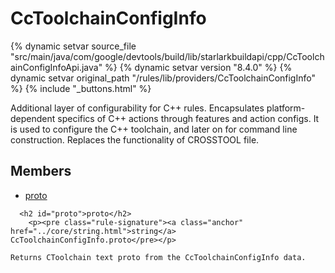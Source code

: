 <html devsite>
<head>
  <meta name="project_path" value="/_project.yaml">
  <meta name="book_path" value="/versions/8.4.0/_book.yaml">
</head>
<body>

<h1 class="page-title" id="modules.CcToolchainConfigInfo">CcToolchainConfigInfo</h1>

{% dynamic setvar source_file "src/main/java/com/google/devtools/build/lib/starlarkbuildapi/cpp/CcToolchainConfigInfoApi.java" %}
{% dynamic setvar version "8.4.0" %}
{% dynamic setvar original_path "/rules/lib/providers/CcToolchainConfigInfo" %}
{% include "_buttons.html" %}
<!-- {% raw %} -->

Additional layer of configurability for C++ rules. Encapsulates platform-dependent specifics of C++ actions through features and action configs. It is used to configure the C++ toolchain, and later on for command line construction. Replaces the functionality of CROSSTOOL file.

<h2>Members</h2>
<ul>
    <li>
    <a href="#proto">proto</a>
  </li>
  </ul>

      <h2 id="proto">proto</h2>
        <p><pre class="rule-signature"><a class="anchor" href="../core/string.html">string</a> CcToolchainConfigInfo.proto</pre></p>

    Returns CToolchain text proto from the CcToolchainConfigInfo data.



</body>
</html>

<!-- {% endraw %} -->
